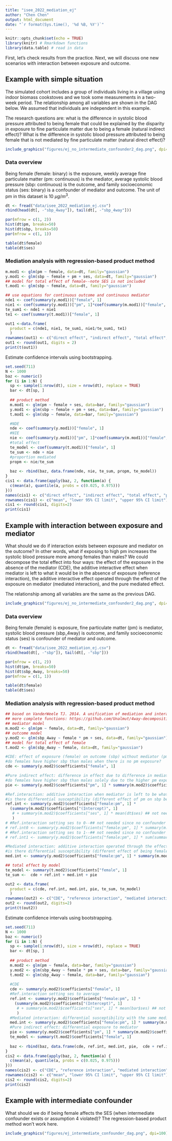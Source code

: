 ```yaml
---
title: "isee_2022_mediation_ej"
author: "Chen Chen"
output: html_document
date: "`r format(Sys.time(), '%d %B, %Y')`"
---
```


```r
knitr::opts_chunk$set(echo = TRUE)
library(knitr) # Rmarkdown functions
library(data.table) # read in data
```

First, let's check results from the practice. Next, we will discuss one new scenarios with interaction between exposure and outcome. 

## Example with simple situation
The simulated cohort includes a group of individuals living in a village using indoor biomass cookstoves and we took some measurements in a two-week period. The relationship among all variables are shown in the DAG below. We assumed that individuals are independent in this example.   

The research questions are: what is the difference in systolic blood pressure attributed to being female that could be explained by the disparity in exposure to fine particulate matter due to being a female (natural indirect effect)? What is the difference in systolic blood pressure attributed to being female that is not mediated by fine particulate matter (natural direct effect)?   

```r
include_graphics("figures/ej_no_intermediate_confounder2_dag.png", dpi=100)
```

### Data overview
Being female (female: binary) is the exposure, weekly average fine particulate matter (pm: continuous) is the mediator, average systolic blood pressure (sbp: continuous) is the outcome, and family socioeconomic status (ses: binary) is a confounder of mediator and outcome. The unit of pm in this dataset is 10 $\mu g/m^3$.   
```r
dt <- fread("data/isee_2022_mediation_ej.csv")
rbind(head(dt[, -"sbp_4way"]), tail(dt[, -"sbp_4way"]))

par(mfrow = c(1, 2))
hist(dt$pm, breaks=50)
hist(dt$sbp, breaks=50)
par(mfrow = c(1, 1))

table(dt$female)
table(dt$ses)
```

### Mediation analysis with regression-based product method
```r
m.mod1 <- glm(pm ~ female, data=dt, family="gaussian")
y.mod1 <- glm(sbp ~ female + pm + ses, data=dt, family="gaussian")
## model for total effect of female--note SES is not included
t.mod1 <- glm(sbp ~ female, data=dt, family="gaussian")

## use equations for continuous outcome and continuous mediator
nde1 <- coef(summary(y.mod1))["female", 1]
nie1 <- coef(summary(y.mod1))["pm", 1]*coef(summary(m.mod1))["female", 1]
te_sum1 <- nde1 + nie1
te1 <- coef(summary(t.mod1))["female", 1]

out1 <-data.frame(
  product = c(nde1, nie1, te_sum1, nie1/te_sum1, te1)
  )
rownames(out1) <- c("direct effect", "indirect effect", "total effect", "proportion mediated", "TE-model")
out1 <- round(out1, digits = 2)
print(t(out1))
```

Estimate confidence intervals using bootstrapping.  
```r
set.seed(711)
N <- 1000
baz <- numeric()
for (i in 1:N) {
  sp <- sample(1:nrow(dt), size = nrow(dt), replace = TRUE)
  bar <- dt[sp, ]
  
  ## product method
  m.mod1 <- glm(pm ~ female + ses, data=bar, family="gaussian")
  y.mod1 <- glm(sbp ~ female + pm + ses, data=bar, family="gaussian")
  t.mod1 <- glm(sbp ~ female, data=bar, family="gaussian")

  #NDE
  nde <- coef(summary(y.mod1))["female", 1]
  #NIE
  nie <- coef(summary(y.mod1))["pm", 1]*coef(summary(m.mod1))["female", 1]
  #total effect
  te_model <- coef(summary(t.mod1))["female", 1]
  te_sum <- nde + nie
  #proportion mediated
  propm <- nie/te_sum
  
  baz <- rbind(baz, data.frame(nde, nie, te_sum, propm, te_model))
}
cis1 <- data.frame(apply(baz, 2, function(a) {
  c(mean(a), quantile(a, probs = c(0.025, 0.975)))
}))
names(cis1) <- c("direct effect", "indirect effect", "total effect", "proportion mediated", "TE-model")
rownames(cis1) <- c("mean", "lower 95% CI limit", "upper 95% CI limit")
cis1 <- round(cis1, digits=2)
print(cis1)
```

## Example with interaction between exposure and mediator
What should we do if interaction exists between exposure and mediator on the outcome? In other words, what if exposing to high pm increases the systolic blood pressure more among females than males? We could decompose the total effect into four ways: the effect of the exposure in the absence of the mediator (CDE), the additive interactive effect when mediator is left to what it would be in the absence of exposure (reference interaction), the additive interactive effect operated through the effect of the exposure on mediator (mediated interaction), and the pure mediated effect.    

The relationship among all variables are the same as the previous DAG.  
```r
include_graphics("figures/ej_no_intermediate_confounder2_dag.png", dpi=100)
```

### Data overview
Being female (female) is exposure, fine particulate matter (pm) is mediator, systolic blood pressure (sbp_4way) is outcome, and family socioeconomic status (ses) is confounder of mediator and outcome.  
```r
dt <- fread("data/isee_2022_mediation_ej.csv")
rbind(head(dt[, -"sbp"]), tail(dt[, -"sbp"]))

par(mfrow = c(1, 2))
hist(dt$pm, breaks=50)
hist(dt$sbp_4way, breaks=50)
par(mfrow = c(1, 1))

table(dt$female)
table(dt$ses)
```

### Mediation analysis with regression-based product method
```r
## based on VanderWeele TJ. 2014. A unification of mediation and interaction: a four-way decomposition. Epidemiology 25:749–761; doi:10.1097/EDE.0000000000000121.
## more complete functions: https://github.com/Unalmut/4way-decomposition
## mediator model
m.mod2 <- glm(pm ~ female, data=dt, family="gaussian")
## outcome model
y.mod2 <- glm(sbp_4way ~ female * pm + ses, data=dt, family="gaussian")
## model for total effect of female
t.mod2 <- glm(sbp_4way ~ female, data=dt, family="gaussian")

#CDE: effect of exposure (female) on outcome (sbp) without mediator (pm)
#do females have higher sbp than males when there is no pm exposure?
cde <- summary(y.mod2)$coefficients["female", 1]

#Pure indirect effect: difference in effect due to difference in mediator as a result of different exposure
#do females have higher sbp than males solely due to the higher pm exposure females experienced than males
pie <- summary(y.mod2)$coefficients["pm", 1] * summary(m.mod2)$coefficients["female", 1]

#Ref.interaction: additive interaction when mediator is left to be what it would be without exposure 
#is there differential susceptibility (different effect of pm on sbp between female and male) when the pm exposure is the same as that among males and ses set to population average
ref.int <- summary(y.mod2)$coefficients["female:pm", 1] * 
  (summary(m.mod2)$coefficients["(Intercept)", 1] 
   # + summary(m.mod2)$coefficients["ses", 1] * mean(dt$ses) ## not needed since no confounder between exposure and mediator
   )
# #Ref.interaction setting ses to 0--## not needed since no confounder between exposure and mediator
# ref.int0 <- summary(y.mod2)$coefficients["female:pm", 1] * summary(m.mod2)$coefficients["(Intercept)", 1]
# #Ref.interaction setting ses to 1--## not needed since no confounder between exposure and mediator
# ref.int1 <- summary(y.mod2)$coefficients["female:pm", 1] * sum(summary(m.mod2)$coefficients[c("(Intercept)", "ses"), 1])

#Mediated interaction: additive interaction operated through the effect of the exposure (female) on mediator (pm)
#is there differential susceptibility (different effect of being female on sbp between high and low pm exposure) operated through the effect of being female on pm exposure
med.int <- summary(y.mod2)$coefficients["female:pm", 1] * summary(m.mod2)$coefficients["female", 1]

## total effect by model
te_model <- summary(t.mod2)$coefficients["female", 1]
te_sum <-  cde + ref.int + med.int + pie

out2 <- data.frame(
  product = c(cde, ref.int, med.int, pie, te_sum, te_model)
  )
rownames(out2) <- c("CDE", "reference interaction", "mediated interaction", "pure indirect effect", "total effect", "TE-model")
out2 <- round(out2, digits=2)
print(t(out2))
```

Estimate confidence intervals using bootstrapping.  
```r
set.seed(711)
N <- 1000
baz <- numeric()
for (i in 1:N) {
  sp <- sample(1:nrow(dt), size = nrow(dt), replace = TRUE)
  bar <- dt[sp, ]
  
  ## product method
  m.mod2 <- glm(pm ~ female, data=bar, family="gaussian")
  y.mod2 <- glm(sbp_4way ~ female * pm + ses, data=bar, family="gaussian")
  t.mod2 <- glm(sbp_4way ~ female, data=bar, family="gaussian")
  
  #CDE
  cde <- summary(y.mod2)$coefficients["female", 1]
  #Ref.interaction setting ses to average
  ref.int <- summary(y.mod2)$coefficients["female:pm", 1] * 
    (summary(m.mod2)$coefficients["(Intercept)", 1] 
     # + summary(m.mod2)$coefficients["ses", 1] * mean(bar$ses) ## not needed since no confounder between exposure and mediator
     )
  #Mediated interaction: differential susceptibility with the same mediator (pm) but different exposure (female)
  med.int <- summary(y.mod2)$coefficients["female:pm", 1] * summary(m.mod2)$coefficients["female", 1]
  #Pure indirect effect: differential exposure to mediator
  pie <- summary(y.mod2)$coefficients["pm", 1] * summary(m.mod2)$coefficients["female", 1]
  te_model <- summary(t.mod2)$coefficients["female", 1]
  
  baz <- rbind(baz, data.frame(cde, ref.int, med.int, pie,  cde + ref.int + med.int + pie, te_model))
}
cis2 <- data.frame(apply(baz, 2, function(a) {
  c(mean(a), quantile(a, probs = c(0.025, 0.975)))
}))
names(cis2) <- c("CDE", "reference interaction", "mediated interaction", "pure indirect effect", "total effect", "TE-model")
rownames(cis2) <- c("mean", "lower 95% CI limit", "upper 95% CI limit")
cis2 <- round(cis2, digits=2)
print(cis2)
```


## Example with intermediate confounder
What should we do if being female affects the SES (when intermediate confounder exists or assumption 4 violated)? The regression-based product method won't work here.    
```r
include_graphics("figures/ej_intermediate_confounder_dag.png", dpi=100)
```




